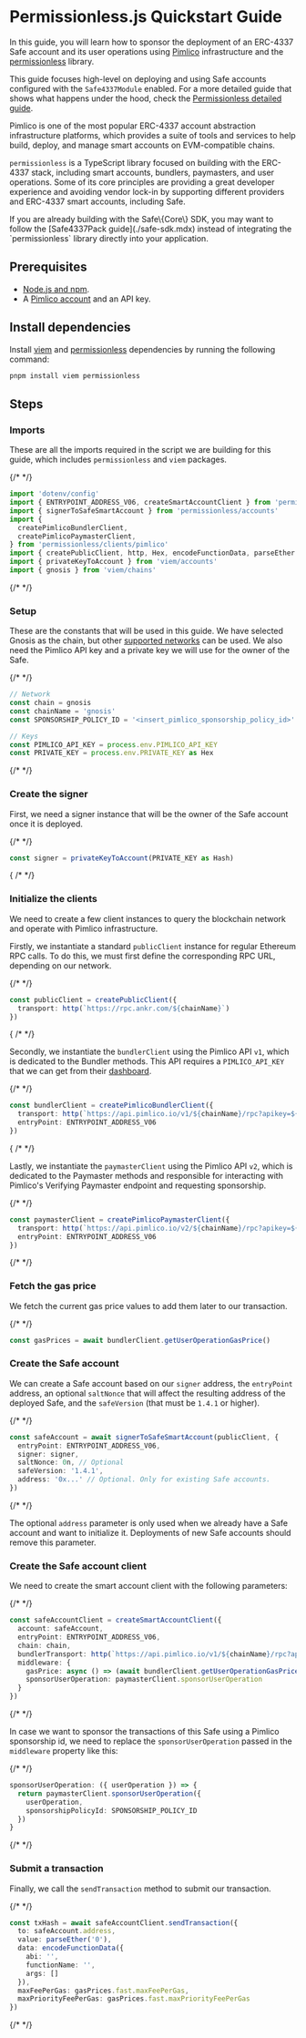 
# Permissionless.js Quickstart Guide

In this guide, you will learn how to sponsor the deployment of an ERC-4337 Safe account and its user operations using [Pimlico](https://pimlico.io) infrastructure and the [permissionless](https://npmjs.com/permissionless) library.

This guide focuses high-level on deploying and using Safe accounts configured with the `Safe4337Module` enabled. For a more detailed guide that shows what happens under the hood, check the [Permissionless detailed guide](./permissionless-detailed).

Pimlico is one of the most popular ERC-4337 account abstraction infrastructure platforms, which provides a suite of tools and services to help build, deploy, and manage smart accounts on EVM-compatible chains.

`permissionless` is a TypeScript library focused on building with the ERC-4337 stack, including smart accounts, bundlers, paymasters, and user operations. Some of its core principles are providing a great developer experience and avoiding vendor lock-in by supporting different providers and ERC-4337 smart accounts, including Safe.

<Callout type='info' emoji='ℹ️'>
  If you are already building with the Safe\{Core\} SDK, you may want to follow the [Safe4337Pack guide](./safe-sdk.mdx) instead of integrating the `permissionless` library directly into your application.
</Callout>

## Prerequisites

- [Node.js and npm](https://docs.npmjs.com/downloading-and-installing-node-js-and-npm).
- A [Pimlico account](https://dashboard.pimlico.io) and an API key.

## Install dependencies

Install [viem](https://npmjs.com/viem) and [permissionless](https://npmjs.com/permissionless) dependencies by running the following command:

```bash
pnpm install viem permissionless
```

## Steps

<Steps>

  ### Imports

  These are all the imports required in the script we are building for this guide, which includes `permissionless` and `viem` packages.

  {/* <!-- vale off --> */}

  ```typescript
  import 'dotenv/config'
  import { ENTRYPOINT_ADDRESS_V06, createSmartAccountClient } from 'permissionless'
  import { signerToSafeSmartAccount } from 'permissionless/accounts'
  import {
    createPimlicoBundlerClient,
    createPimlicoPaymasterClient,
  } from 'permissionless/clients/pimlico'
  import { createPublicClient, http, Hex, encodeFunctionData, parseEther } from 'viem'
  import { privateKeyToAccount } from 'viem/accounts'
  import { gnosis } from 'viem/chains'
  ```

  {/* <!-- vale on --> */}

  ### Setup

  These are the constants that will be used in this guide. We have selected Gnosis as the chain, but other [supported networks](../4337-supported-networks.md) can be used. We also need the Pimlico API key and a private key we will use for the owner of the Safe.

  {/* <!-- vale off --> */}

  ```typescript
  // Network
  const chain = gnosis
  const chainName = 'gnosis'
  const SPONSORSHIP_POLICY_ID = '<insert_pimlico_sponsorship_policy_id>'

  // Keys
  const PIMLICO_API_KEY = process.env.PIMLICO_API_KEY
  const PRIVATE_KEY = process.env.PRIVATE_KEY as Hex
  ```

  {/* <!-- vale on --> */}

  ### Create the signer

  First, we need a signer instance that will be the owner of the Safe account once it is deployed.

  {/* <!-- vale off --> */}

  ```typescript
  const signer = privateKeyToAccount(PRIVATE_KEY as Hash)
  ```

  { /* <!-- vale on --> */}

  ### Initialize the clients

  We need to create a few client instances to query the blockchain network and operate with Pimlico infrastructure.

  Firstly, we instantiate a standard `publicClient` instance for regular Ethereum RPC calls. To do this, we must first define the corresponding RPC URL, depending on our network.

  {/* <!-- vale off --> */}

  ```typescript
  const publicClient = createPublicClient({
    transport: http(`https://rpc.ankr.com/${chainName}`)
  })
  ```
  
  { /* <!-- vale on --> */}

  Secondly, we instantiate the `bundlerClient` using the Pimlico API `v1`, which is dedicated to the Bundler methods. This API requires a `PIMLICO_API_KEY` that we can get from their [dashboard](https://dashboard.pimlico.io/apikeys).

  {/* <!-- vale off --> */}

  ```typescript
  const bundlerClient = createPimlicoBundlerClient({
    transport: http(`https://api.pimlico.io/v1/${chainName}/rpc?apikey=${PIMLICO_API_KEY}`),
    entryPoint: ENTRYPOINT_ADDRESS_V06
  })
  ```

  { /* <!-- vale on --> */}

  Lastly, we instantiate the `paymasterClient` using the Pimlico API `v2`, which is dedicated to the Paymaster methods and responsible for interacting with Pimlico's Verifying Paymaster endpoint and requesting sponsorship.

  {/* <!-- vale off --> */}

  ```typescript
  const paymasterClient = createPimlicoPaymasterClient({
    transport: http(`https://api.pimlico.io/v2/${chainName}/rpc?apikey=${PIMLICO_API_KEY}`),
    entryPoint: ENTRYPOINT_ADDRESS_V06
  })
  ```

  {/* <!-- vale on --> */}

  ### Fetch the gas price

  We fetch the current gas price values to add them later to our transaction.

  {/* <!-- vale off --> */}

  ```typescript
  const gasPrices = await bundlerClient.getUserOperationGasPrice()
  ```

  ### Create the Safe account

  We can create a Safe account based on our `signer` address, the `entryPoint` address, an optional `saltNonce` that will affect the resulting address of the deployed Safe, and the `safeVersion` (that must be `1.4.1` or higher).

  {/* <!-- vale off --> */}

  ```typescript
  const safeAccount = await signerToSafeSmartAccount(publicClient, {
    entryPoint: ENTRYPOINT_ADDRESS_V06,
    signer: signer,
    saltNonce: 0n, // Optional
    safeVersion: '1.4.1',
    address: '0x...' // Optional. Only for existing Safe accounts.
  })
  ```

  {/* <!-- vale on --> */}

  The optional `address` parameter is only used when we already have a Safe account and want to initialize it. Deployments of new Safe accounts should remove this parameter.

  ### Create the Safe account client

  We need to create the smart account client with the following parameters:

  {/* <!-- vale off --> */}

  ```typescript
  const safeAccountClient = createSmartAccountClient({
    account: safeAccount,
    entryPoint: ENTRYPOINT_ADDRESS_V06,
    chain: chain,
    bundlerTransport: http(`https://api.pimlico.io/v1/${chainName}/rpc?apikey=${PIMLICO_API_KEY}`),
    middleware: {
      gasPrice: async () => (await bundlerClient.getUserOperationGasPrice()).fast,
      sponsorUserOperation: paymasterClient.sponsorUserOperation
    }
  })
  ```

  {/* <!-- vale on --> */}

  In case we want to sponsor the transactions of this Safe using a Pimlico sponsorship id, we need to replace the `sponsorUserOperation` passed in the `middleware` property like this:

  {/* <!-- vale off --> */}

  ```typescript
  sponsorUserOperation: ({ userOperation }) => {
    return paymasterClient.sponsorUserOperation({
      userOperation,
      sponsorshipPolicyId: SPONSORSHIP_POLICY_ID
    })
  }
  ```

  {/* <!-- vale on --> */}

  ### Submit a transaction

  Finally, we call the `sendTransaction` method to submit our transaction.

  {/* <!-- vale off --> */}

  ```typescript
  const txHash = await safeAccountClient.sendTransaction({
    to: safeAccount.address,
    value: parseEther('0'),
    data: encodeFunctionData({
      abi: '',
      functionName: '',
      args: []
    }),
    maxFeePerGas: gasPrices.fast.maxFeePerGas,
    maxPriorityFeePerGas: gasPrices.fast.maxPriorityFeePerGas
  })
  ```

  {/* <!-- vale on --> */}

</Steps>
